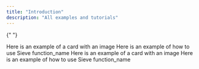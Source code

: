 ```yaml
---
title: "Introduction"
description: "All examples and tutorials"
---
```


{" "}

<CardGroup cols={2}>
  <Card
    title="Example example Card"
    img="https://storage.googleapis.com/sieve-public-data/assets/docs/example-example.webp"
    href="https://www.sievedata.com/blog/automated-background-and-caption-effects-pipeline"
  >
    Here is an example of a card with an image
  </Card>
  <Card
    title="Example example Card"
    img="https://storage.googleapis.com/sieve-public-data/assets/docs/example-example.webp"
    href="https://www.sievedata.com/blog/automated-background-and-caption-effects-pipeline"
    vertical
    arrow
  >
    Here is an example of how to use Sieve function_name
  </Card>
  <Card
    title="Example example Card"
    img="https://storage.googleapis.com/sieve-public-data/assets/docs/example-example.webp"
    href="https://www.sievedata.com/blog/automated-background-and-caption-effects-pipeline"
  >
    Here is an example of a card with an image
  </Card>
  <Card
    title="Example example Card"
    img="https://storage.googleapis.com/sieve-public-data/assets/docs/example-example.webp"
    href="https://www.sievedata.com/blog/automated-background-and-caption-effects-pipeline"
    vertical
    arrow
  >
    Here is an example of how to use Sieve function_name
  </Card>
</CardGroup>
